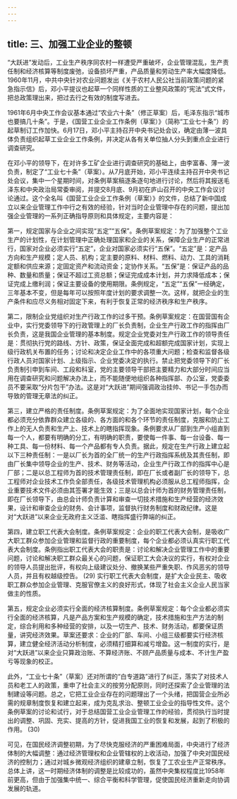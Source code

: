 ```yaml
---
---
---
```

title: 三、加强工业企业的整顿
---




“大跃进”发动后，工业生产秩序同农村一样遭受严重破坏，企业管理混乱，生产责任制和经济核算等制度废弛，设备损坏严重，产品质量和劳动生产率大幅度降低。1960年11月，中共中央针对农业问题发出《关于农村人民公社当前政策问题的紧急指示信》后，邓小平提议也起草一个同样性质的工业整风政策的“宪法”式文件，把总政策理出来，把过去行之有效的制度写进去。

1961年6月中央工作会议基本通过“农业六十条”（修正草案）后，毛泽东指示“城市也要搞几十条”。于是，《国营工业企业工作条例（草案）》（简称“工业七十条”）的起草制订工作加快。6月17日，邓小平主持召开中央书记处会议，确定由薄一波具体负责组织起草工业企业工作条例，并决定从各有关单位抽人分头到重点企业进行调查研究。

在邓小平的领导下，在对许多工矿企业进行调查研究的基础上，由李富春、薄一波负责，制定了“工业七十条”（草案）。从7月底开始，邓小平连续主持召开中央书记处会议，集中一个星期时间，对条例草案稿逐条逐句地进行讨论，然后将其报送毛泽东和中央政治局常委审阅，并提交8月底、9月初在庐山召开的中央工作会议讨论通过。这个全名叫《国营工业企业工作条例（草案）》的文件，总结了新中国成立以来企业管理工作中行之有效的经验，针对当时企业管理中存在的问题，提出加强企业管理的一系列正确指导原则和具体规定，主要内容是：

第一，规定国家与企业之间实现“五定”“五保”。条例草案规定：为了加强整个工业生产的计划性，在计划管理中正确处理国家和企业的关系，保障企业生产的正常进行，国家对企业必须实行“五定”，企业对国家必须实行“五保”。“五定”是：定产品方向和生产规模；定人员、机构；定主要的原料、材料、燃料、动力、工具的消耗定额和供应来源；定固定资产和流动资金；定协作关系。“五保”是：保证产品的品种、数量和质量；保证不超过工资总额；保证完成成本计划，并力求降低成本；保证完成上缴利润；保证主要设备的使用期限。条例规定，“五定”“五保”一经确定，三年基本不变，但是每年可以按照年度计划的要求调整一次。这样，就把企业的生产条件和应尽义务相对固定下来，有利于恢复正常的经济秩序和生产秩序。

第二，限制企业党组织对生产行政工作的过多干预。条例草案规定：在国营国有企业中，实行党委领导下的行政管理上的厂长负责制，企业生产行政工作的指挥由厂长负责，这是我国企业管理的基本制度。规定企业党委对生产行政工作的领导责任是：贯彻执行党的路线、方针、政策，保证全面完成和超额完成国家计划，实现上级行政机关布置的任务；讨论和决定企业工作中的各项重大问题；检查和监督各级行政人员对国家计划、上级指示、企业党委决定的执行。禁止把党委领导下的厂长负责制引申到车间、工段和科室，党的主要领导干部把主要精力和大部分时间应当用在调查研究和问题解决办法上，而不能随便地组织各种指挥部、办公室，党委委员不要采取“分片包干”办法。这是对“大跃进”期间强调政治挂帅、书记一手包办而导致的管理无章法的纠正。

第三，建立严格的责任制度。条例草案规定：为了全面地实现国家计划，每个企业都必须充分依靠群众建立各级的、各方面的和各个环节的责任制度，克服和防止工作上的无人负责和生产上、技术上的瞎指挥现象。条例要求从厂部到生产小组直到每一个人，都要有明确的分工，有明确的职责，要使每一件事、每一台设备、每一种工具、每一份材料、每一个产品都有专人负责。据此，规定在生产行政上建立起以下三种责任制：一是以厂长为首的全厂统一的生产行政指挥系统及其责任制，即由厂长集中领导企业的生产、技术、财务等活动，企业生产行政工作的指挥中心是厂部；二是以总工程师为首的技术管理责任制，即在厂长或者副厂长的领导下，总工程师对企业技术工作负全部责任，各级技术管理机构必须服从总工程师指挥，企业重要技术文件必须由其签署才能生效；三是以总会计师为首的财务管理责任制，即在厂长领导下，由总会计师负责计算和审查一切技术措施和生产经营的经济效果，设计和审查企业的财务、会计事项，监督执行财务制度和财政纪律。这是对“大跃进”以来企业无政府主义泛滥、瞎指挥盛行弊端的纠正。

第四，建立职工代表大会制度。条例草案规定：企业的职工代表大会制，是吸收广大职工群众参加企业管理和监督行政的重要制度，每个企业都必须认真实行职工代表大会制度。条例指出职工代表大会的职责是：讨论和解决企业管理工作中的重要问题，讨论和解决职工群众最关心的问题，保证职工大会决议的实行，有权对企业的领导人员提出批评，有权向上级建议处分、撤换某些严重失职、作风恶劣的领导人员，并且有权越级控告。 (29) 实行职工代表大会制度，是扩大企业民主、吸收职工群众参加企业管理、克服官僚主义的良好形式，体现了社会主义企业人民当家做主的性质。

第五，规定企业必须实行全面的经济核算制度。条例草案规定：每个企业都必须实行全面的经济核算，凡是产品方案和生产规模的确定，技术措施和生产方法的制定，综合利用和多种经营的安排，以及一切生产、技术、财务活动，都要保证质量，讲究经济效果。草案还要求：企业的厂部、车间、小组三级都要实行经济核算，建立健全经济活动分析制度，必须精打细算和减亏增盈。这一制度的实行，是对“大跃进”以来企业只算政治账、不算经济账、不顾产品质量与成本、不计生产盈亏等现象的校正。

此外，“工业七十条”（草案）还对所谓的“白专道路”进行了纠正，落实了对技术人员和老工人的政策，重申了社会主义的按劳分配原则，同时还探索了企业管理的法制建设等问题。总之，它把工业企业存在的问题理出了一个头绪，把国营企业所必需的规章制度恢复和建立起来，成为克乱求治、整顿工业企业的指导性文件。这个条例草案的讨论和试行，对于总结国营工业企业管理工作的经验，贯彻执行当时提出的调整、巩固、充实、提高的方针，促进我国工业的恢复和发展，起到了积极的作用。 (30)

可见，在国民经济调整初期，为了尽快克服经济的严重困难局面，中央进行了经济体制的大幅调整：通过经济管理权和企业管辖权的上收活动，加强了中央对国民经济的控制力；通过对城乡微观经济组织的建章立制，恢复了工农业生产正常秩序。总体上讲，这一时期经济体制的调整是比较成功的，虽然中央集权程度比1958年前更高，但由于加强集中统一、综合平衡和科学管理，促使国民经济重新走向协调发展的轨道。